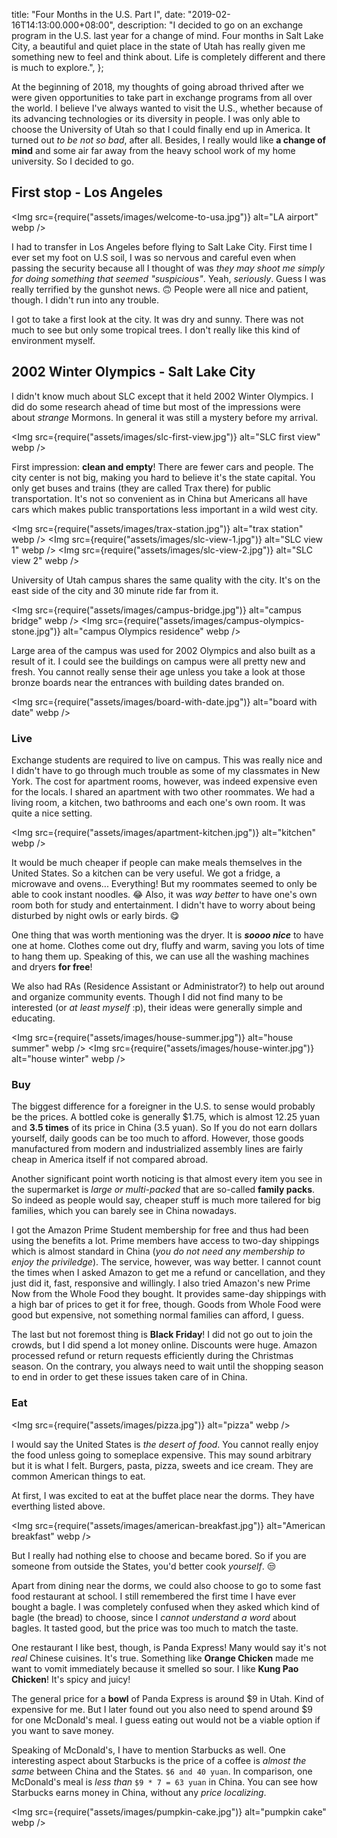 
  title: "Four Months in the U.S. Part I",
  date: "2019-02-16T14:13:00.000+08:00",
  description:
    "I decided to go on an exchange program in the U.S. last year for a change of mind. Four months in Salt Lake City, a beautiful and quiet place in the state of Utah has really given me something new to feel and think about. Life is completely different and there is much to explore.",
};

At the beginning of 2018, my thoughts of going abroad thrived after we were given opportunities to take part in exchange programs from all over the world. I believe I've always wanted to visit the U.S., whether because of its advancing technologies or its diversity in people. I was only able to choose the University of Utah so that I could finally end up in America. It turned out _to be not so bad_, after all. Besides, I really would like **a change of mind** and some air far away from the heavy school work of my home university. So I decided to go.

## First stop - Los Angeles

<Img src={require("assets/images/welcome-to-usa.jpg")} alt="LA airport" webp />

I had to transfer in Los Angeles before flying to Salt Lake City. First time I ever set my foot on U.S soil, I was so nervous and careful even when passing the security because all I thought of was _they may shoot me simply for doing something that seemed "suspicious"_. Yeah, _seriously_. Guess I was really terrified by the gunshot news. 🙃 People were all nice and patient, though. I didn't run into any trouble.

I got to take a first look at the city. It was dry and sunny. There was not much to see but only some tropical trees. I don't really like this kind of environment myself.

## 2002 Winter Olympics - Salt Lake City

I didn't know much about SLC except that it held 2002 Winter Olympics. I did do some research ahead of time but most of the impressions were about _strange_ Mormons. In general it was still a mystery before my arrival.

<Img
  src={require("assets/images/slc-first-view.jpg")}
  alt="SLC first view"
  webp
/>

First impression: **clean and empty**! There are fewer cars and people. The city center is not big, making you hard to believe it's the state capital. You only get buses and trains (they are called Trax there) for public transportation. It's not so convenient as in China but Americans all have cars which makes public transportations less important in a wild west city.

<Img src={require("assets/images/trax-station.jpg")} alt="trax station" webp />
<Img src={require("assets/images/slc-view-1.jpg")} alt="SLC view 1" webp />
<Img src={require("assets/images/slc-view-2.jpg")} alt="SLC view 2" webp />

University of Utah campus shares the same quality with the city. It's on the east side of the city and 30 minute ride far from it.

<Img
  src={require("assets/images/campus-bridge.jpg")}
  alt="campus bridge"
  webp
/>
<Img
  src={require("assets/images/campus-olympics-stone.jpg")}
  alt="campus Olympics residence"
  webp
/>

Large area of the campus was used for 2002 Olympics and also built as a result of it. I could see the buildings on campus were all pretty new and fresh. You cannot really sense their age unless you take a look at those bronze boards near the entrances with building dates branded on.

<Img
  src={require("assets/images/board-with-date.jpg")}
  alt="board with date"
  webp
/>

### Live

Exchange students are required to live on campus. This was really nice and I didn't have to go through much trouble as some of my classmates in New York. The cost for apartment rooms, however, was indeed expensive even for the locals. I shared an apartment with two other roommates. We had a living room, a kitchen, two bathrooms and each one's own room. It was quite a nice setting.

<Img src={require("assets/images/apartment-kitchen.jpg")} alt="kitchen" webp />

It would be much cheaper if people can make meals themselves in the United States. So a kitchen can be very useful. We got a fridge, a microwave and ovens... Everything! But my roommates seemed to only be able to cook instant noodles. 😂 Also, it was _way better_ to have one's own room both for study and entertainment. I didn't have to worry about being disturbed by night owls or early birds. 😋

One thing that was worth mentioning was the dryer. It is _**soooo nice**_ to have one at home. Clothes come out dry, fluffy and warm, saving you lots of time to hang them up. Speaking of this, we can use all the washing machines and dryers **for free**!

We also had RAs (Residence Assistant or Administrator?) to help out around and organize community events. Though I did not find many to be interested (or _at least myself_ :p), their ideas were generally simple and educating.

<Img src={require("assets/images/house-summer.jpg")} alt="house summer" webp />
<Img src={require("assets/images/house-winter.jpg")} alt="house winter" webp />

### Buy

The biggest difference for a foreigner in the U.S. to sense would probably be the prices. A bottled coke is generally \$1.75, which is almost 12.25 yuan and **3.5 times** of its price in China (3.5 yuan). So If you do not earn dollars yourself, daily goods can be too much to afford. However, those goods manufactured from modern and industrialized assembly lines are fairly cheap in America itself if not compared abroad.

Another significant point worth noticing is that almost every item you see in the supermarket is _large or multi-packed_ that are so-called **family packs**. So indeed as people would say, cheaper stuff is much more tailered for big families, which you can barely see in China nowadays.

I got the Amazon Prime Student membership for free and thus had been using the benefits a lot. Prime members have access to two-day shippings which is almost standard in China (_you do not need any membership to enjoy the priviledge_). The service, however, was way better. I cannot count the times when I asked Amazon to get me a refund or cancellation, and they just did it, fast, responsive and willingly. I also tried Amazon's new Prime Now from the Whole Food they bought. It provides same-day shippings with a high bar of prices to get it for free, though. Goods from Whole Food were good but expensive, not something normal families can afford, I guess.

The last but not foremost thing is **Black Friday**! I did not go out to join the crowds, but I did spend a lot money online. Discounts were huge. Amazon processed refund or return requests efficiently during the Christmas season. On the contrary, you always need to wait until the shopping season to end in order to get these issues taken care of in China.

### Eat

<Img src={require("assets/images/pizza.jpg")} alt="pizza" webp />

I would say the United States is _the desert of food_. You cannot really enjoy the food unless going to someplace expensive. This may sound arbitrary but it is what I felt. Burgers, pasta, pizza, sweets and ice cream. They are common American things to eat.

At first, I was excited to eat at the buffet place near the dorms. They have everthing listed above.

<Img
  src={require("assets/images/american-breakfast.jpg")}
  alt="American breakfast"
  webp
/>

But I really had nothing else to choose and became bored. So if you are someone from outside the States, you'd better cook _yourself_. 😒

Apart from dining near the dorms, we could also choose to go to some fast food restaurant at school. I still remembered the first time I have ever bought a bagle. I was completely confused when they asked which kind of bagle (the bread) to choose, since I _cannot understand a word_ about bagles. It tasted good, but the price was too much to match the taste.

One restaurant I like best, though, is Panda Express! Many would say it's not _real_ Chinese cuisines. It's true. Something like **Orange Chicken** made me want to vomit immediately because it smelled so sour. I like **Kung Pao Chicken**! It's spicy and juicy!

The general price for a **bowl** of Panda Express is around $9 in Utah. Kind of expensive for me. But I later found out you also need to spend around $9 for one McDonald's meal. I guess eating out would not be a viable option if you want to save money.

Speaking of McDonald's, I have to mention Starbucks as well. One interesting aspect about Starbucks is the price of a coffee is _almost the same_ between China and the States. `$6 and 40 yuan`. In comparison, one McDonald's meal is _less than_ `$9 * 7 = 63 yuan` in China. You can see how Starbucks earns money in China, without any _price localizing_.

<Img src={require("assets/images/pumpkin-cake.jpg")} alt="pumpkin cake" webp />
